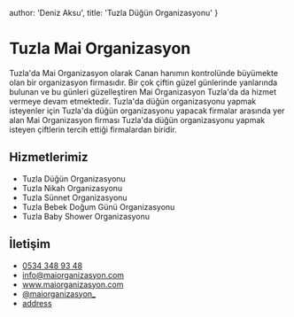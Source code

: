
  author: 'Deniz Aksu',
  title: 'Tuzla Düğün Organizasyonu'
}

# Tuzla Mai Organizasyon

Tuzla'da Mai Organizasyon olarak Canan hanımın kontrolünde büyümekte olan bir organizasyon firmasıdır.
Bir çok çiftin güzel günlerinde yanlarında bulunan ve bu günleri güzelleştiren Mai Organizasyon
Tuzla'da da hizmet vermeye devam etmektedir. Tuzla'da düğün organizasyonu yapmak isteyenler için
Tuzla'da düğün organizasyonu yapacak firmalar arasında yer alan Mai Organizasyon firması
Tuzla'da düğün organizasyonu yapmak isteyen çiftlerin tercih ettiği firmalardan biridir.

## Hizmetlerimiz

- Tuzla Düğün Organizasyonu
- Tuzla Nikah Organizasyonu
- Tuzla Sünnet Organizasyonu
- Tuzla Bebek Doğum Günü Organizasyonu
- Tuzla Baby Shower Organizasyonu

## İletişim

- [ 0534 348 93 48 ](tel:05343489348)
- [ info@maiorganizasyon.com ](mailto:info@maiorganizasyon.com)
- [ www.maiorganizasyon.com ](https://www.maiorganizasyon.com)
- [ @maiorganizasyon\_ ](https://www.instagram.com/maiorganizasyon_)
- [address](https://goo.gl/maps/2EAuGpUeuDaV6sRXA)

